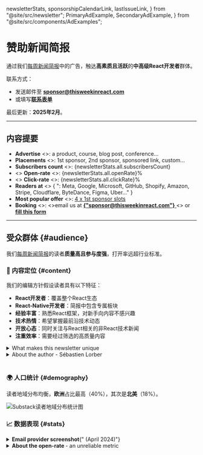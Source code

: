   newsletterStats,
  sponsorshipCalendarLink,
  lastIssueLink,
} from "@site/src/newsletter";
  PrimaryAdExample,
  SecondaryAdExample,
} from "@site/src/components/AdExamples";

# 赞助新闻简报

通过我们[每周新闻简报](/newsletter)中的广告，触达**高素质且活跃**的**中高级React开发者**群体。

联系方式：

- 发送邮件至 [**sponsor@thisweekinreact.com**](mailto:sponsor@thisweekinreact.com?subject=Sponsorship)
- 或填写[**联系表单**](https://thisweekinreact.com/sponsor/form)

最后更新：**2025年2月**。

---

## 内容提要

<ul>
  <li>
    <b>Advertise</b>
    <>: a product, course, blog post, conference...</>
  </li>
  <li>
    <b>Placements</b>
    <>: 1st sponsor, 2nd sponsor, sponsored link, custom...</>
  </li>
  <li>
    <b>Subscribers count</b>
    <>: </>
    <span>{newsletterStats.all.subscribersCount}</span>
  </li>
  <li>
    <>
      <b>Open-rate</b>
      <>: </>
      <span>{newsletterStats.all.openRate}%</span>
    </>
  </li>
  <li>
    <>
      <b>Click-rate</b>
      <>: </>
      <span>{newsletterStats.all.clickRate}%</span>
    </>
  </li>
  <li>
    <b>Readers at</b>
    <>
      {
        ": Meta, Google, Microsoft, GitHub, Shopify, Amazon, Stripe, Cloudflare, ByteDance, Figma, Uber..."
      }
    </>
  </li>
  <li>
    <b>Most popular offer</b>
    <>: </>
    <a href="#sponsor-1st">4 x 1st sponsor slots</a>
  </li>
  <li>
    <b>Booking</b>
    <>: </>
    <>email us at </>
    <a href="mailto:sponsor@thisweekinreact.com?subject=Sponsorship">
      <b>{"sponsor@thisweekinreact.com"}</b>
    </a>
    <> or </>
    <a href="https://thisweekinreact.com/sponsor/form">
      <b>fill this form</b>
    </a>
  </li>
</ul>

---

## 受众群体 {#audience}

我们[每周新闻简报](/newsletter)的读者**质量高且参与度强**，打开率远超行业标准。

### 📜 内容定位 {#content}

我们的编辑方针假设读者具有以下特征：

- **React开发者**：覆盖整个React生态
- **React-Native开发者**：简报中包含专属板块
- **经验丰富**：熟悉React框架，对新手向内容不感兴趣
- **技术热情**：希望掌握最前沿技术动态
- **开放心态**：同时关注与React相关的非React技术新闻
- **注重效率**：需要经过筛选的高质量内容

<details>
  <summary>What makes this newsletter unique</summary>

It is a weekly curation of news **for** React developers, not just about React. And in particular for **mid/senior** developers that are already productive using React.

We focus on what's **really new** in an **exhaustive** way. There's usually **a lof of external links**, but readers aren't expected to click all of them: simply reading the headlines and comments usually provide enough value.

We **filter content** heavily, and generally exclude:

- content produced for SEO, based on keyword analysis
- listicles, 101's
- verbose step-by-step tutorials
- promotional product tutorials
- most UI libraries and npm packages

</details>

<details>
  <summary>About the author - Sébastien Lorber</summary>

[**Sébastien Lorber**](https://www.linkedin.com/in/sebastienlorber) ([@sebastienlorber](https://twitter.com/sebastienlorber)) is a **React early-adopter** and user since [January 2014](https://stackoverflow.com/questions/21352587/does-react-use-requestanimationframe-if-so-how-does-it-use-it).

With **a decade of React experience**, he has the credibility and authority to know exactly what is interesting to a senior React developer, and is able to provide **unique insight**.

Since 2020, he has been **working for Meta** as a freelancer. He is the **lead maintainer of [Docusaurus](https://github.com/facebook/docusaurus)**, a React static site generator for creating beautiful documentation websites, one of Meta's most successful open source project.

</details>

<br />

### 🌍 人口统计 {#demography}

读者地域分布均衡，**欧洲**占比最高（40%），其次是**北美**（18%）。

![Substack读者地域分布统计图](/img/audience-demography.png)

### 📈 数据表现 {#stats}

<SponsoringTabsStats>
  <details>
    <summary><b>Email provider screenshot</b>{" (April 2024)"}</summary>
        <img alt="screenshot" src="/img/CK_TWIR_STATS.jpg" />
  </details>
  <details>
    <summary><b>About the open-rate </b> - an unreliable metric</summary>

            - [iOS 15 prevents email tracking](https://phoscreative.com/articles/ios15-email-marketing/)
            - [Gmail clipping prevents email tracking](https://convertkit.com/sender-reputation)
            - Readers use privacy tooling: [StoopInbox](https://stoopinbox.com/), [Kill The Newsletter](https://kill-the-newsletter.com/), [FeedBin](https://feedbin.com/), [ReadWise](https://readwise.io/), [Feedly](https://feedly.com/), [Newsletterss](https://newsletterss.com/), [Mailbrew](https://mailbrew.com/), [ProtonMail](https://proton.me/), [Apple Private Relay Email](https://developer.apple.com/documentation/sign_in_with_apple/sign_in_with_apple_js/communicating_using_the_private_email_relay_service), [Firefox Relay](https://relay.firefox.com/)...

    </details>

</SponsoringTabsStats>

<br />

### 🗣 用户评价 {#testimonials}

读者持续给予积极反馈，查看我们的[Twitter评价合集](https://twitter.com/sebastienlorber/timelines/1448942785814466561)。

<SponsoringTabsTestimonials />

---

## 广告位 {#placements}

我们提供多种赞助广告位，每个位置定价不同。

每周简报保持固定结构：

<BrowserWindow url={lastIssueLink}>

- 👋 Introduction
- 🥇 [**1st sponsor**](#sponsor-1st)
- ⚛️ React section:
  - 👀 Headlines
  - ⚡ [**React Link sponsor**](#sponsor-link)
  - 🔗 Links
  - ⚡ [**React Link sponsor**](#sponsor-link)
  - 🔗 Links
- 🥈 [**2nd sponsor**](#sponsor-2nd)
- 📱 React-Native section:
  - 👀 Headlines
  - ⚡ [**React Native Link sponsor**](#sponsor-link)
  - 🔗 Links
- 🔀 Other section
- 🤭 Fun section

</BrowserWindow>

<span>
  <>Check our </>
  <b>
    <a href={lastIssueLink}>last newsletter issue</a>
  </b>
  <> to get a better idea!</>
</span>

<br />

<br />

### 🥇 首席赞助位 {#sponsor-1st}

该位置位于简报开篇React板块之前，提供充足的广告文案空间。

<details>
  <summary>Ad constraints and example</summary>

**Placement constraints:**

- **Title**: 55 characters max, 1 link
- **Body**: 800 characters max, max 2 links, max 3 line breaks, decent usage of bold/smileys/list
- **Image**: horizontal banner - ideally 1200x600px

<PrimaryAdExample />

</details>

<SponsoringTabsFirstSponsor />

<br />

### 🥈 次席赞助位 {#sponsor-2nd}

该位置位于简报中部，介于React与React-Native板块之间。

<details>
    <summary>Ad constraints and example</summary>

    **Placement constraints:**
    - **Title**: 55 characters max, 1 link
    - **Body**: 800 characters max, max 1 link, max 2 line breaks, decent usage of bold/smileys/list
    - **Image**: horizontal banner - ideally 1200x600px

    <SecondaryAdExample />

</details>

<SponsoringTabsSecondSponsor />

<br />

### ⚡️ 赞助链接 {#sponsor-link}

赞助链接将插入React或React-Native板块中，与常规内容并列展示。**订阅用户绝不会错过**，这些链接直接出现在板块标题与其感兴趣的内容列表之间。

每个板块最多展示2条赞助链接。当存在多条时，第二条链接将出现在板块中部位置。

<details>
    <summary>Ad constraints and example</summary>

    **Placement constraints:**
    - **Title**: 140 characters max
    - **Title**: plain text, no bold/emojis/uppercase and other attention-grabbing hacks
    - **Title**: respects the pattern `ProductName - Description` whenever possible

    **Sponsored Links examples:**
    - [Zero To Shipped - Master Fast-Paced Fullstack Development and finally ship that product](https://www.zerotoshipped.com/)
    - [Ably Realtime Hackathon - Create a real-time React app, win $19,000 in prizes - from real-time dashboards to collaborative experiences!](https://ably.devpost.com/?utm_campaign=23-hackathon&utm_source=thisweekinreact&utm_medium=referral)
    - [Blitz - Build React Native Apps Faster for iOS, Android, and Web!](https://www.blitz-rn.com/)
    - [Moropo - build and scale open-source React Native tests 10x quicker](https://www.moropo.com/for-react-native?utm_source=newsletter&utm_medium=emails&utm_campaign=twir-20231018)

</details>

<SponsoringTabsQuickLinkSponsor />

<br />

:::tip[赞助链接用途]

- 推广React或React Native产品
- 推广相关**内容作品**，如产品教程博客文章
- 通过新的dofollow反向链接提升**SEO表现**
- **提醒**受众已推广过的产品，保持品牌心智占有率
- 获得**更低单次点击成本**：侧重点击量而非品牌曝光
- 为网站引流以创建精准的再营销相似受众群体

:::

### 🧑‍🎨 定制方案

请联系[sponsor@thisweekinreact.com](mailto:sponsor@thisweekinreact.com?subject=Custom%20sponsorship%20offering)说明您的营销目标。我们可以提供包括以下内容的定制方案：

- 含批量折扣的定制广告位组合
- 在我们不定期发布的[React技术文章](/articles)顶部设置赞助位
- 深度植入式赞助：将您的产品与我们撰写的相关技术文章紧密结合

---

## 订购流程 {#order-process}

最便捷的方式是直接联系我们，我们将尽快回复并说明所有细节：

- 发送邮件至[**sponsor@thisweekinreact.com**](mailto:sponsor@thisweekinreact.com?subject=Sponsorships)
- 填写[**联系表单**](https://thisweekinreact.com/sponsor/form)

### ⏱ 即时下单 {#now}

您也可以直接提供完整信息并按以下步骤操作：

- 选择[广告位类型](#placements)和投放期数
- 在[公开赞助日历](https://thisweekinreact.com/calendar)选择可用日期
- 准备公司开票信息
- 邮件联系[sponsor@thisweekinreact.com](mailto:sponsor@thisweekinreact.com?subject=Sponsorship)
- 确认收到我们的发票

**建议提供的附加信息**：

- 告知是否有严格时间限制（如固定日期活动）
- 列出不希望同期竞品出现的公司名单

<details>

<summary>We suggest using the following email template</summary>

```txt
Hi

We would like to sponsor This Week In React.

Booking informations:
- Sponsorship placement: 1st sponsor
- Number of issues: 4
- Price: 1000€

Requested dates (dd/MM/yyyy):
- 06/09/2022
- 27/09/2022
- 04/10/2022
- 11/10/2022

Additional information:
- We are flexible for the dates: yes / no
- Competitors we do not want to advertise alongside in the same issue: Company1, Company2...

Company details for invoicing:
- Company Name: ACME Corp
- Street: 42 Software Street,
- Postal code: 94102
- City: San Francisco
- VAT / tax number (if applicable):
- Contact email: marketing@acme.com

If this booking order is valid, please send us an invoice asap.

We will send the ad copy before the 31/08/2022
```

</details>

### ⏳ 后续流程 {#later}

订单确认后：

- 在15天内完成付款（早于发布日期）
- 您将获得赞助商门户访问权限
- 最迟在刊发前一周提交广告文案
- 我们审核确认广告内容
- 广告正式刊登至新闻稿 🎉

---

## 是否适合赞助？

请确保广告与目标受众相关。

### ✅ 适合场景

- 触达**中高级React开发者**
- 覆盖**跨平台技术爱好者**，同时使用**React和React-Native**
- 面向**开放包容**的JavaScript/TypeScript/Node.js开发者
- 影响**决策层**：CTO、技术主管、工程经理等

### ❌ 不适合场景

- 仅面向**初级**React开发者
- 推广与React开发者**无关**的内容

:::info

若我们认为广告不合适，会如实告知您。

:::

---

## 往期赞助商

**历史赞助商包括**：PostHog、Axiom、WorkOS、Clerk、Omlet、Highlight、FrontendMaster、Ably、AG Grid、Graphite Grid、NLUX、RevenueCat、Stream、PowerSync、Callstack、Software Mansion、Meilisearch、Storyblok、Retool、Sizzy、CoderPad、React-Bricks、Refine、Apryse、Suncel、React-Admin、TinaCMS、Checkly、SurveyJS、FrontendMasters、Flycode、WithFrame、Meteor、Hashnode、Sunsama、Moropo、RemixTape、Storetasker、Porkbun、Tripetto、MightyMeld、UXPin、Cambly、Nylas、Indy、TechTree...

## 常见问题

<details>
  <summary>Why are some dates unavailable</summary>

This newsletter is mostly run by a [single person](https://twitter.com/sebastienlorber) who sometimes has to take vacations 😅

I prefer to be pessimistic and open sponsorship slots once I'm sure I will be available.

</details>

<details>
  <summary>Are the sponsorship dates contractual?</summary>

The respect of sponsorship dates are a best effort and **not contractual**, unless we sign a contract.

This newsletter is mostly run by a [single person](https://twitter.com/sebastienlorber), and unexpected life events can happen.

That can lead to offset the upcoming sponsorship slots. In practice, your dates shouldn't be delayed by more than one issue/week.

We will let you know if publication dates are postponed, and look for a solution together in case your dates are not flexible.

</details>

<details>
  <summary>Do you provide tracking / reporting?</summary>

We don't provide any reporting by default, but you can ask for a basic reporting one week after the send.

To measure the result of your newsletter campaign, we suggest:

- to add [`utm_` querystring parameters](https://en.wikipedia.org/wiki/UTM_parameters) (we automatically add some default utm parameters in case you don't provide them)
- to provide your own tracking links to count clicks (please do not use [bit.ly](https://bit.ly/), it often flag emails as spam on some email clients, we prefer [dub.sh](https://dub.co/) using your own custom domain)

In the future, we will look into providing a good reporting automatically.

</details>

<details>
  <summary>Why are prices higher for a single issue?</summary>

To keep a positive ROI for us, we have to take into account the time it takes to manage sponsorships: sales, support, booking, invoicing, ad copy reviews, email integration...

</details>

<details>
  <summary>
Why is the sponsorship calendar public?
  </summary>

This newsletter is being built in public, in a transparent way:

- Check our [public spreadsheet](https://thisweekinreact.com/calendar)
- The [Indie Hackers product page](https://thisweekinreact.com/ih) provides monthly reportings on turnover, growth...

In case you don't want your company's name to appear in our public calendar, please give us a company alias name.

</details>

<details>
    <summary>
        What happens if I don't submit my ad copy on time?
    </summary>

    It is your responsibility to provide the ad copy on time, at least one week before the publication date.

    Unless we have an agreement, it is not possible to cancel a sponsorship slot at the last minute. We will have to run your ad, no matter what.

    In case we don't receive your ad copy on time, we will:
    - use the copy of a previous ad, if possible
    - fallback to a quick-and-dirty ad we create ourselves based on your ad landing page

    For these reasons, we strongly recommend to submit your ad copy on time, including ad updates.

</details>

<details>
    <summary>
        What happens if my ad gets scheduled the same day as a company I don't like, or a competitor?
    </summary>

    Our newsletter has multiple placements, and it is possible that your ad gets matched with another ad that does not please you.

    We understand that you might not want to broadcast your ad the same newsletter as your competitors. In practice, we think it is not a big deal, and many paid marketing channels (such as Google search ads) display competitors already.

    However, in case there are companies and competitors you absolutely don't want to advertise alongside, we kindly ask you to be proactive and provide us with an exhaustive list of companies you do not want to be matched with.

    If you don't provide such a list when booking a slot, we will do our best to not match you with a competitor on a best-effort basis based on our intuition, but there will be no guarantee.

    Please keep in mind that our sales/booking team doesn't always have perfect knowledge of who's competing with whom, and to what extent. You know better than us whose companies you don't want to be matched with.

</details>